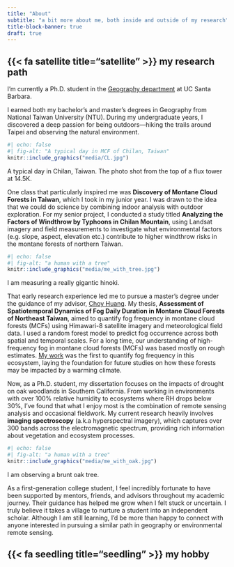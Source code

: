 ```yaml
---
title: "About"
subtitle: "a bit more about me, both inside and outside of my research"
title-block-banner: true
draft: true
---
```


## {{< fa satellite title="satellite" >}} my research path
I’m currently a Ph.D. student in the [Geography department]( https://www.geog.ucsb.edu/){target="_blank"} at UC Santa Barbara.

I earned both my bachelor's and master's degrees in Geography from National Taiwan University (NTU). During my undergraduate years, I discovered a deep passion for being outdoors—hiking the trails around Taipei and observing the natural environment.

:::{.column-margin}
```r
#| echo: false
#| fig-alt: "A typical day in MCF of Chilan, Taiwan"
knitr::include_graphics("media/CL.jpg")
```
::: {.center-text .extra-small-text .dark-gray-text .topbr}
A typical day in Chilan, Taiwan. The photo shot from the top of a flux tower at 14.5K.
:::
:::


One class that particularly inspired me was **Discovery of Montane Cloud Forests in Taiwan**, which I took in my junior year. I was drawn to the idea that we could do science by combining indoor analysis with outdoor exploration. For my senior project, I conducted a study titled **Analyzing the Factors of Windthrow by Typhoons in Chilan Mountain**, using Landsat imagery and field measurements to investigate what environmental factors (e.g. slope, aspect, elevation etc.) contribute to higher windthrow risks in the montane forests of northern Taiwan.

:::{.column-margin}
```r
#| echo: false
#| fig-alt: "a human with a tree"
knitr::include_graphics("media/me_with_tree.jpg")
```
::: {.center-text .extra-small-text .dark-gray-text}
I am measuring a really gigantic hinoki.
:::
:::

That early research experience led me to pursue a master’s degree under the guidance of my advisor, [Choy Huang]( https://sites.google.com/site/choyhuang/){target="_blank"}. My thesis, **Assessment of Spatiotemporal Dynamics of Fog Daily Duration in Montane Cloud Forests of Northeast Taiwan**, aimed to quantify fog frequency in montane cloud forests (MCFs) using Himawari-8 satellite imagery and meteorological field data. I used a random forest model to predict fog occurrence across both spatial and temporal scales.
For a long time, our understanding of high-frequency fog in montane cloud forests (MCFs) was based mostly on rough estimates. [My work](https://www.sciencedirect.com/science/article/abs/pii/S0168192322000922?via%3Dihub){target="_blank"} was the first to quantify fog frequency in this ecosystem, laying the foundation for future studies on how these forests may be impacted by a warming climate.

Now, as a Ph.D. student, my dissertation focuses on the impacts of drought on oak woodlands in Southern California. From working in environments with over 100% relative humidity to ecosystems where RH drops below 30%, I’ve found that what I enjoy most is the combination of remote sensing analysis and occasional fieldwork. My current research heavily involves **imaging spectroscopy** (a.k.a hyperspectral imagery), which captures over 300 bands across the electromagnetic spectrum, providing rich information about vegetation and ecosystem processes.

:::{.column-margin}
```r
#| echo: false
#| fig-alt: "a human with a tree"
knitr::include_graphics("media/me_with_oak.jpg")
```
::: {.center-text .extra-small-text .dark-gray-text}
I am observing a brunt oak tree.
:::
:::

As a first-generation college student, I feel incredibly fortunate to have been supported by mentors, friends, and advisors throughout my academic journey. Their guidance has helped me grow when I felt stuck or uncertain. I truly believe it takes a village to nurture a student into an independent scholar. Although I am still learning, I’d be more than happy to connect with anyone interested in pursuing a similar path in geography or environmental remote sensing.


## {{< fa seedling title="seedling" >}} my hobby

